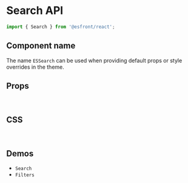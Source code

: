 
<Meta title="Components API/Search" />

# Search API

```js
import { Search } from '@esfront/react';
```

## Component name

The name `ESSearch` can be used when providing default props or style overrides in the theme.

## Props

<TableInterface name="SearchProps" variant="props" />

<br />

## CSS

<TableInterface name="SearchClasses" variant="css" />

<br />

## Demos

<ul>
  <li>
    <LinkTo kind="components-search" story="demo">
      <code>Search</code>
    </LinkTo>
  </li>
  <li>
    <LinkTo kind="components-filters" story="demo">
      <code>Filters</code>
    </LinkTo>
  </li>
</ul>
